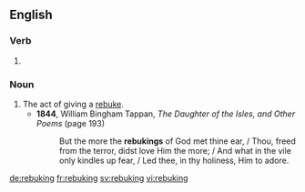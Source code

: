 
==English==

===Verb===
{{head|en|present participle}}

# {{present participle of|rebuke|lang=en}}

===Noun===
{{en-noun}}

# The act of giving a [[rebuke]].
#* '''1844''', William Bingham Tappan, ''The Daughter of the Isles, and Other Poems'' (page 193)
#*: But the more the '''rebukings''' of God met thine ear, / Thou, freed from the terror, didst love Him the more; / And what in the vile only kindles up fear, / Led thee, in thy holiness, Him to adore.

[[de:rebuking]]
[[fr:rebuking]]
[[sv:rebuking]]
[[vi:rebuking]]